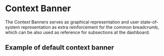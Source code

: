 

<Meta of={ContextBanner} />

# Context Banner

The Context Banners serves as graphical representation and
user state-of-system representation as extra reinforcement
for the common breadcrumb, which can be also used as reference
for subsections at the dashboard.

<Controls/>

## Example of default context banner

<Canvas of={ContextBanner.Default} />